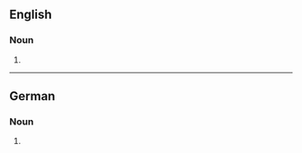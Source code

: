 {{also|hummers}}

==English==

===Noun===
{{head|en|noun form}}

# {{plural of|en|Hummer}}

----

==German==

===Noun===
{{head|de|noun form|g=m}}

# {{inflection of|de|Hummer||gen|s}}